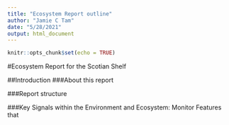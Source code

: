 ```yaml
---
title: "Ecosystem Report outline"
author: "Jamie C Tam"
date: "5/28/2021"
output: html_document
---
```


```r
knitr::opts_chunk$set(echo = TRUE)
```

#Ecosystem Report for the Scotian Shelf

##Introduction
###About this report

###Report structure


###Key Signals within the Environment and Ecosystem: Monitor Features that 